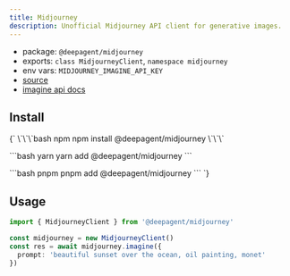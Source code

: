 ```yaml
---
title: Midjourney
description: Unofficial Midjourney API client for generative images.
---
```


- package: `@deepagent/midjourney`
- exports: `class MidjourneyClient`, `namespace midjourney`
- env vars: `MIDJOURNEY_IMAGINE_API_KEY`
- [source](https://github.com/amardeeplakshkar/deepagent/blob/main/packages/midjourney/src/midjourney-client.ts)
- [imagine api docs](https://www.imagineapi.dev)

## Install

<PackageTabs>
{`
\`\`\`bash npm
npm install @deepagent/midjourney
\`\`\`

\`\`\`bash yarn
yarn add @deepagent/midjourney
\`\`\`

\`\`\`bash pnpm
pnpm add @deepagent/midjourney
\`\`\`
`}
</PackageTabs>

## Usage

```ts
import { MidjourneyClient } from '@deepagent/midjourney'

const midjourney = new MidjourneyClient()
const res = await midjourney.imagine({
  prompt: 'beautiful sunset over the ocean, oil painting, monet'
})
```
